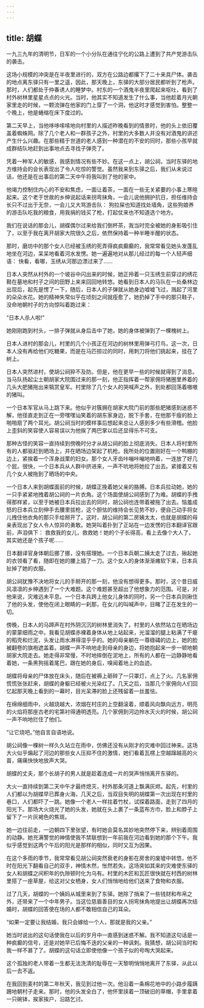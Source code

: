 ```yaml
---
---
---
```

title: 胡蝶
---




一九三九年的清明节，日军的一个小分队在通往宁化的公路上遭到了共产党游击队的袭击。

这场小规模的冲突是在半夜里进行的，双方在公路边都撂下了二十来具尸体。袭击的地点离东驿只有一里之遥，因此，那天晚上，东驿的大部分居民都听到了枪声。那时，人们都处于仲春诱人的睡梦中。村东的一个酒鬼半夜里爬起来呕吐，看到了村外树林里星星点点的火光。当时，他其实不知道发生了什么事，当他趁着月光朝家里走的时候，一颗流弹在他家的门上穿了一个洞，他这时才感觉到害怕。整整一个晚上，他是蜷缩在床下度过的。

第二天早上，当他哆哆嗦嗦地向村里的人描述昨晚看到的情景时，他的头上依旧覆盖着蜘蛛网。除了几个老人和一群孩子之外，村里的大多数人并没有对酒鬼的讲述产生什么兴趣。在那些精于世道的老人感到一种潜在的不安的同时，那些小孩早就成群结队地赶到出事地点去寻找子弹壳了。

凭着一种军人的敏感，我感到情况有些不妙。在这一点上，胡公祠，当时东驿的地方维持会的会长表现出了令人吃惊的警觉。虽然我来到东驿之后，我们从未说过话，他还是在出事后的第二天中午将我叫到了他的家中。

他竭力控制住内心的不安和焦虑，一面让着茶，一面在一些无关紧要的小事上寒暄起来。这个老于世故的乡绅说起话来拐弯抹角，一会儿说他拥护抗日，担任维持会长只不过出于无奈，一会儿又大骂游击队： 狗拉屎也知道找处墙角，这些狗娘养的游击队吃我的粮食，用我捐的钱买了枪，打起仗来也不知道选个地方。

我们在说话的那会儿，胡蝶偶尔过来给我们倒杯茶，我当时完全被她的身影吸引住了，以至于我在离开胡家大院很久之后，依然保持着一种半睡半醒的状态。

那时，磨坊中的那个女人已经被玉绣的死弄得疯疯癫癫的，我常常看见她头发蓬乱地坐在河边，呆呆地看着河水发愣。她一遍遍地对从那儿经过的每一个人轻声细语： 快看，看哪，玉绣从河那边漂过来了……

日本人突然从村外的一个坡谷中闪出来的时候，她正拎着一只玉绣生前穿过的绣花鞋在墓地和村子之间的田野上来来回回地转悠。她看到日本人的马队在一处桑林边出现后，起先是愣了一下，随后，日本人的子弹就从她身边嘘嘘飞过，溅起了河里的朵朵水花。她的精神失常似乎在顷刻之间就痊愈了，她扔掉了手中的那只鞋子，没命地朝村子的方向惊叫着跑过来：

“日本人杀人啦!”

她刚刚跑到村头，一排子弹就从身后击中了她，她的身体被弹到了一棵槐树上。

日本人进村的那会儿，村里的几个小孩正在河边的树林里用弹弓打鸟，这一次，日本人没有再给他们吃糖果，而是在马匹掠过的同时，用刺刀将他们挑起来，挂在了树上。

日本人突然进村，使胡公祠猝不及防。但是，他在更早一些的时候就得到了消息。当马队扬起尘土朝胡家大院围过来的那一刻，他正指挥着一帮家佣将猪圈里养着的几头大肥猪拖出来犒赏皇军。村里除了几个女人的哭喊声之外，到处都回荡着嗷嗷的猪叫。

一个日本军官从马上跳下来。他似乎对簇拥在胡家大院门前的那些肥猪感到迷惑不解，他径直走到正在一旁嘿嘿讪笑着的胡东家身边，脱下手套，在他那干瘦的脸上啪啪扇了两个耳光。胡公祠当时的模样事后想起来总让人感到多少有些滑稽。他脸上歪斜的笑容使人容易误以为他挨了两巴掌以后还显得乐不可支。

那种古怪的笑容一直持续到傍晚时分才从胡公祠的脸上彻底消失。日本人将村里所有的人都驱赶到晒场上，并在晒场边架起了机枪。我所处的位置刚好在一个鸭棚的边上，紧挨着一个浑身战栗的妇女。那个女人牙齿咔嘣咔嘣地响着，一连放了好几个屁。很快，一个日本兵从人群中挤进来，一声不吭地将她拉了出去。紧接着又有几个女人被拖到了晒场的中央。

一个日本人来到胡蝶面前的时候，胡蝶正挽着她父亲的胳膊。日本兵拉动她，她的一只手紧紧地拽着胡公祠的一片衣角。这个场面使胡公祠感到了为难。胡蝶的手拽得那样紧，以至于她被日本兵拉出去的同时，胡公祠也连带着被拖了出去。恼羞成怒的日本兵立刻伸手去腰里拔枪，这个胆怯的维持会长见势不妙，便自己动手将女儿拽住他衣角的那只手给掰开了。这时，胡公祠的第二房姨太太，也就是胡蝶的母亲表现出了女人令人惊异的勇敢。她哭叫着扑到了正站在一边发愣的日本翻译官跟前，声泪俱下： 救救我的女儿，救救她！她的个子长得高，看上去像个大人了，其实她还是个孩子呢……

日本翻译官身体朝后挪了挪，没有搭理她。一个日本兵朝二姨太走了过去，揪起她的衣领看了看，随即在她的腰上插了一刀。这个女人的身体渐渐瘫软下来，日本兵扯掉了她的衣服。

胡公祠犹豫不决地将女儿的手掰开的那一刻，他没有想得更多。那时，这个昔日威风凛凛的乡绅遇到了一个大难题。这个难题甚至超出了他想象力的范围。可是，对他来说，灾难远未平息。一个日本兵跨上他女儿身体的同时，另一个日本兵则揪住了他的头发，使他在闭上眼睛的一刹那，在女儿的叫喊声中，目睹了正在发生的一切。

傍晚，日本人的马蹄声在村外阴沉沉的树林里消失了。村里的人依然站立在晒场边的蒙蒙细雨之中。我看见胡蝶赤裸着身体从地上站起来，光溜溜的腿上粘满了干瘪的稻壳和烂泥，头发让雨水淋得湿乎乎的。她的母亲躺在一尊碌碡的边上，她的脸被翻卷的旗袍遮盖着。胡蝶一声不响地走到母亲的身边，将她抱起来一步一顿地朝胡家大院走去。她走得非常慢，不时地摔倒在泥地上，所有的人都在一边静静地看着她，一条黑狗摇着尾巴，跟在她的身后，嗅闻着地上的血迹。

胡蝶将母亲的尸体放在床头，随后在被褥上砸碎了一只罩灯，点上了火。几名家佣慌慌张张赶来，胡蝶的身躯已经被火光染红了。几天之后，当那几个家佣向人们回忆起那天晚上看到的一幕时，目光呆滞的脸上还残留着一丝羞怯。

在绵绵细雨中，火越烧越大，浓烟在村庄的上空翻滚着，顺着风向飘向远方，明亮的火焰将那座古老的宅第衬得通明透亮。几个家佣到河边拎水灭火的时候，胡公祠一声不响地拦住了他们。

“让它烧吧。”他自言自语地说。

胡公祠像一棵树一样久久站立在雨中，仿佛还没有从刚才的灾难中回过神来。这场大火似乎煽起了河边的那些女人压抑不住的激情，她们看着瓦楞上空越蹿越高的火苗，痛痛快快地放声大哭。

胡蝶的丈夫，那个长胡子的男人就是趁着连成一片的哭声悄悄离开东驿的。

大火一直持续到第二天中午才最终熄灭，村外那条河道上飘满灰烬。起先，村里的人们都以为胡蝶早已葬身火海，几天之后，当双目失明的胡蝶第一次出现在村里的巷口，人们都吓了一跳。她像一个老人一样拄着竹杖，试探着路面，走到了四月的阳光下。那场大火烧光了她的头发，她就在头上裹了一条蓝布方巾，脸上和脖子上留下了一片灰褐色的焦斑。

她一边往前走，一边朝四下里张望，有时她会莫名其妙地突然停下来，辨别着周围的动静。她充满警觉的神情使我不禁联想到一年前我在河边看到她的那个下午。我似乎感觉到这两个午后的阳光是那样的相似，同时又互为因果。

在这个多雨的季节，我常常看见胡公祠突然衰老的身影在房舍的废墟中转悠，他不时在阳光下翻看自己的双手，神情木然，怅然若失。这场突如其来的灾难使东驿的女人和胡蝶之间积年的仇隙顿时化为乌有。村里的木匠和瓦匠很快就在村西的树林里搭了一座草屋，给这对父女栖身，女人们悄悄地给他们送来了食物和衣服。

过了几天，胡蝶的一个姨妈从城里来到了东驿。她除了捎来了一些钱财和布帛之外，还带来了一个中年男子。当这位慈眉善目的女人拐弯抹角地提出让胡蝶再次结婚时，胡蝶的回答使在场的人都不敢相信自己的耳朵。

“如果一定要让我结婚，我只会嫁给一个人，那就是我的父亲。”

她当时说出的这句话使我在以后的岁月中一直感到迷惑不解。我不知道这句话是一种疯癫的信号，还是对她早已后悔不迭的父亲的一种讽刺。我猜想，胡公祠当时和我一样不甚了了。胡蝶的这句话立即使他像一个孩子似的号啕大哭起来。

这个孤独的老人带着一生都无法洗清的耻辱在一天黎明悄悄地离开了东驿，从此以后一去不返。

在我回到麦村的第二年秋天，我见到过他一次。他沿着一条棉花地中的小路步履蹒跚地朝村子走来。那时，他的头发全白了，他怀里挟着一顶破旧的草帽，手里拿着一只碗钵，挨家挨户，沿路乞讨。